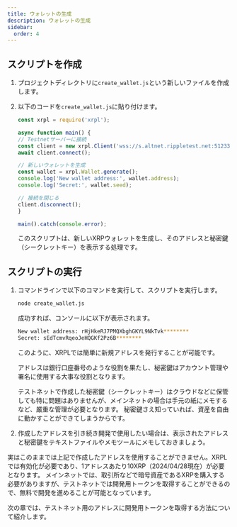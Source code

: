 ```yaml
---
title: ウォレットの生成
description: ウォレットの生成
sidebar:
  order: 4
---
```



## スクリプトを作成

1. プロジェクトディレクトリに`create_wallet.js`という新しいファイルを作成します。
2. 以下のコードを`create_wallet.js`に貼り付けます。

    ```javascript
    const xrpl = require('xrpl');

    async function main() {
    // Testnetサーバーに接続
    const client = new xrpl.Client('wss://s.altnet.rippletest.net:51233');
    await client.connect();

    // 新しいウォレットを生成
    const wallet = xrpl.Wallet.generate();
    console.log('New wallet address:', wallet.address);
    console.log('Secret:', wallet.seed);

    // 接続を閉じる
    client.disconnect();
    }

    main().catch(console.error);
    ```

    このスクリプトは、新しいXRPウォレットを生成し、そのアドレスと秘密鍵（シークレットキー）を表示する処理です。

## スクリプトの実行

1. コマンドラインで以下のコマンドを実行して、スクリプトを実行します。

    ```bash
    node create_wallet.js
    ```
    
    成功すれば、コンソールに以下が表示されます。

    ```bash
    New wallet address: rHjHkeRJ7PMQXbghGKYL9NkTvk********
    Secret: sEdTcmvRqeoJeHQGKf2Pz6B********
    ```

    このように、XRPLでは簡単に新規アドレスを発行することが可能です。

    アドレスは銀行口座番号のような役割を果たし、秘密鍵はアカウント管理や署名に使用する大事な役割となります。

    <Aside type="caution" title="Caution">
    テストネットで作成した秘密鍵（シークレットキー）はクラウドなどに保管しても特に問題はありませんが、メインネットの場合は手元の紙にメモするなど、厳重な管理が必要となります。  
    秘密鍵さえ知っていれば、資産を自由に動かすことができてしまうからです。
    </Aside>


2. 作成したアドレスを引き続き開発で使用したい場合は、表示されたアドレスと秘密鍵をテキストファイルやメモツールにメモしておきましょう。

<Aside title="アドレスについて">
実はこのままでは上記で作成したアドレスを使用することができません。XRPLでは有効化が必要であり、1アドレスあたり10XRP（2024/04/28現在）が必要となります。  
メインネットでは、取引所などで暗号資産であるXRPを購入する必要がありますが、テストネットでは開発用トークンを取得することができるので、無料で開発を進めることが可能となっています。
</Aside>

次の章では、テストネット用のアドレスに開発用トークンを取得する方法について紹介します。